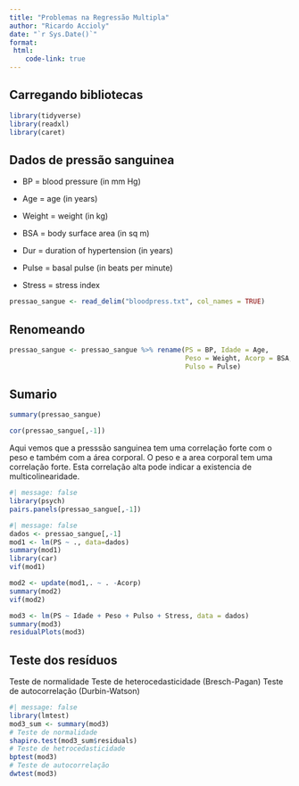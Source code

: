 ```yaml
---
title: "Problemas na Regressão Multipla"
author: "Ricardo Accioly"
date: "`r Sys.Date()`"
format:
 html:
    code-link: true
---
```


## Carregando bibliotecas

```r
library(tidyverse)
library(readxl)
library(caret)
```

## Dados de pressão sanguinea

-   BP = blood pressure (in mm Hg)

-   Age = age (in years)

-   Weight = weight (in kg)

-   BSA = body surface area (in sq m)

-   Dur = duration of hypertension (in years)

-   Pulse = basal pulse (in beats per minute)

-   Stress = stress index

```r
pressao_sangue <- read_delim("bloodpress.txt", col_names = TRUE)
```

## Renomeando

```r
pressao_sangue <- pressao_sangue %>% rename(PS = BP, Idade = Age,
                                            Peso = Weight, Acorp = BSA,
                                            Pulso = Pulse)
```

## Sumario

```r
summary(pressao_sangue)
```

```r
cor(pressao_sangue[,-1])
```

Aqui vemos que a presssão sanguinea tem uma correlação forte com o peso e também com a área corporal. O peso e a area corporal tem uma correlação forte. Esta correlação alta pode indicar a existencia de multicolinearidade.

```r
#| message: false
library(psych)
pairs.panels(pressao_sangue[,-1])
```

```r
#| message: false
dados <- pressao_sangue[,-1]
mod1 <- lm(PS ~ ., data=dados)
summary(mod1)
library(car)
vif(mod1)
```

```r
mod2 <- update(mod1,. ~ . -Acorp) 
summary(mod2)
vif(mod2)
```

```r
mod3 <- lm(PS ~ Idade + Peso + Pulso + Stress, data = dados)
summary(mod3)
residualPlots(mod3)
```

## Teste dos resíduos

Teste de normalidade Teste de heterocedasticidade (Bresch-Pagan) Teste de autocorrelação (Durbin-Watson)

```r
#| message: false
library(lmtest)
mod3_sum <- summary(mod3)
# Teste de normalidade
shapiro.test(mod3_sum$residuals)
# Teste de hetrocedasticidade
bptest(mod3)
# Teste de autocorrelação
dwtest(mod3)
```
